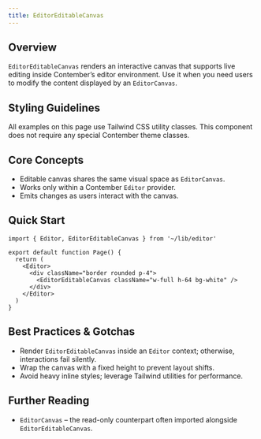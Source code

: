 ```yaml
---
title: EditorEditableCanvas
---
```


<!-- Edited by human: false -->
<!-- Examples count: 0 -->
<!-- Source examples: 0 -->
<!-- Playground examples: 0 -->
<!-- External examples: 0 -->
<!-- Import examples: 1 -->

## Overview
`EditorEditableCanvas` renders an interactive canvas that supports live editing inside Contember’s editor environment.
Use it when you need users to modify the content displayed by an `EditorCanvas`.

## Styling Guidelines
All examples on this page use Tailwind CSS utility classes.
This component does not require any special Contember theme classes.

## Core Concepts
- Editable canvas shares the same visual space as `EditorCanvas`.
- Works only within a Contember `Editor` provider.
- Emits changes as users interact with the canvas.

## Quick Start
```tsx
import { Editor, EditorEditableCanvas } from '~/lib/editor'

export default function Page() {
  return (
    <Editor>
      <div className="border rounded p-4">
        <EditorEditableCanvas className="w-full h-64 bg-white" />
      </div>
    </Editor>
  )
}
```

## Best Practices & Gotchas
- Render `EditorEditableCanvas` inside an `Editor` context; otherwise, interactions fail silently.
- Wrap the canvas with a fixed height to prevent layout shifts.
- Avoid heavy inline styles; leverage Tailwind utilities for performance.

## Further Reading
- `EditorCanvas` – the read-only counterpart often imported alongside `EditorEditableCanvas`.

<!-- End of Generated Documentation -->

